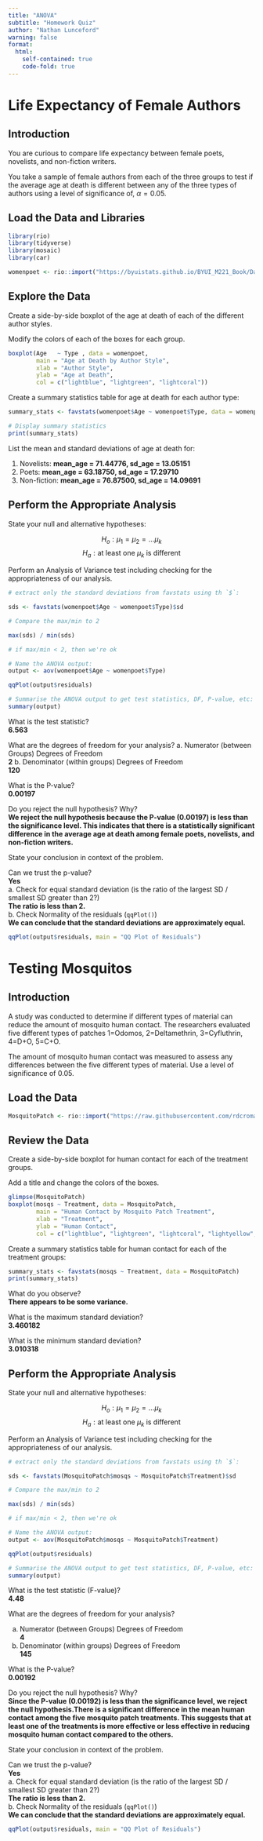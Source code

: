 ```yaml
---
title: "ANOVA"
subtitle: "Homework Quiz"
author: "Nathan Lunceford"
warning: false
format:
  html:
    self-contained: true
    code-fold: true
---
```


# Life Expectancy of Female Authors

## Introduction

You are curious to compare life expectancy between female poets, novelists, and non-fiction writers.  

You take  a sample of female authors from each of the three groups to test if the average age at death is different between any of the three types of authors using a level of significance of, $\alpha = 0.05$.

## Load the Data and Libraries


```r
library(rio)
library(tidyverse)
library(mosaic)
library(car)

womenpoet <- rio::import("https://byuistats.github.io/BYUI_M221_Book/Data/womenpoet.xls")

```

## Explore the Data

Create a side-by-side boxplot of the age at death of each of the different author styles.

Modify the colors of each of the boxes for each group.

```r

boxplot(Age   ~ Type , data = womenpoet,
        main = "Age at Death by Author Style",
        xlab = "Author Style",
        ylab = "Age at Death",
        col = c("lightblue", "lightgreen", "lightcoral"))
```


Create a summary statistics table for age at death for each author type:

```r
summary_stats <- favstats(womenpoet$Age ~ womenpoet$Type, data = womenpoet)

# Display summary statistics
print(summary_stats)

```

List the mean and standard deviations of age at death for:

1. Novelists: __mean_age = 71.44776, sd_age = 13.05151__
2. Poets: __mean_age = 63.18750, sd_age = 17.29710__
3. Non-fiction: __mean_age = 76.87500, sd_age = 14.09691__ 

## Perform the Appropriate Analysis

State your null and alternative hypotheses:\

$$H_o: \mu_1 = \mu_2 = ...\mu_k$$
$$H_a: \text{at least one } \mu_k \text{ is different}$$


Perform an Analysis of Variance test including checking for the appropriateness of our analysis.

```r
# extract only the standard deviations from favstats using th `$`:

sds <- favstats(womenpoet$Age ~ womenpoet$Type)$sd

# Compare the max/min to 2

max(sds) / min(sds)

# if max/min < 2, then we're ok

# Name the ANOVA output:
output <- aov(womenpoet$Age ~ womenpoet$Type)

qqPlot(output$residuals)

# Summarise the ANOVA output to get test statistics, DF, P-value, etc:
summary(output)

```

What is the test statistic?\
__6.563__


What are the degrees of freedom for your analysis?
  a. Numerator (between Groups) Degrees of Freedom\
  __2__
  b. Denominator (within groups) Degrees of Freedom\
  __120__
  

What is the P-value?\
__0.00197__


Do you reject the null hypothesis?  Why?\
__We reject the null hypothesis because the P-value (0.00197) is less than the significance level. This indicates that there is a statistically significant difference in the average age at death among female poets, novelists, and non-fiction writers.__


State your conclusion in context of the problem.


Can we trust the p-value?\
__Yes__\
  a. Check for equal standard deviation (is the ratio of the largest SD / smallest SD greater than 2?)\
  __The ratio is less than 2.__\
  b. Check Normality of the residuals (`qqPlot()`)\
  __We can conclude that the standard deviations are approximately equal.__\
  
```r
qqPlot(output$residuals, main = "QQ Plot of Residuals")

```
  


# Testing Mosquitos

## Introduction

A study was conducted to determine if different types of material can reduce the amount of mosquito human contact.  The researchers evaluated five different types of patches 1=Odomos, 2=Deltamethrin, 3=Cyfluthrin, 4=D+O, 5=C+O.  

The amount of mosquito human contact was measured to assess any differences between the five different types of material. Use a level of significance of 0.05.

## Load the Data

```r

MosquitoPatch <- rio::import("https://raw.githubusercontent.com/rdcromar/Math221D/main/MosquitoPatch.csv") %>% mutate(Treatment = factor(Treatment))

```


## Review the Data

Create a side-by-side boxplot for human contact for each of the treatment groups.

Add a title and change the colors of the boxes.  

```r
glimpse(MosquitoPatch)
boxplot(mosqs ~ Treatment, data = MosquitoPatch,
        main = "Human Contact by Mosquito Patch Treatment",
        xlab = "Treatment",
        ylab = "Human Contact",
        col = c("lightblue", "lightgreen", "lightcoral", "lightyellow", "lightpink"))
```

Create a summary statistics table for human contact for each of the treatment groups:

```r
summary_stats <- favstats(mosqs ~ Treatment, data = MosquitoPatch)
print(summary_stats)
```

What do you observe?\
__There appears to be some variance.__

What is the maximum standard deviation?\
__3.460182__

What is the minimum standard deviation?\
__3.010318__


## Perform the Appropriate Analysis

State your null and alternative hypotheses:\

$$H_o: \mu_1 = \mu_2 = ...\mu_k$$
$$H_a: \text{at least one } \mu_k \text{ is different}$$

Perform an Analysis of Variance test including checking for the appropriateness of our analysis.

```r
# extract only the standard deviations from favstats using th `$`:

sds <- favstats(MosquitoPatch$mosqs ~ MosquitoPatch$Treatment)$sd

# Compare the max/min to 2

max(sds) / min(sds)

# if max/min < 2, then we're ok

# Name the ANOVA output:
output <- aov(MosquitoPatch$mosqs ~ MosquitoPatch$Treatment)

qqPlot(output$residuals)

# Summarise the ANOVA output to get test statistics, DF, P-value, etc:
summary(output)

```

What is the test statistic (F-value)?\
__4.48__

What are the degrees of freedom for your analysis?

  a. Numerator (between Groups) Degrees of Freedom\
  __4__
  b. Denominator (within groups) Degrees of Freedom\
  __145__
  
What is the P-value?\
__0.00192__

Do you reject the null hypothesis?  Why?\
__Since the P-value (0.00192) is less than the significance level, we reject the null hypothesis.There is a significant difference in the mean human contact among the five mosquito patch treatments. This suggests that at least one of the treatments is more effective or less effective in reducing mosquito human contact compared to the others.__

State your conclusion in context of the problem.

Can we trust the p-value?\
__Yes__\
  a. Check for equal standard deviation (is the ratio of the largest SD / smallest SD greater than 2?)\
  __The ratio is less than 2.__\
  b. Check Normality of the residuals (`qqPlot()`)\
  __We can conclude that the standard deviations are approximately equal.__\
```r
qqPlot(output$residuals, main = "QQ Plot of Residuals")
```
  



